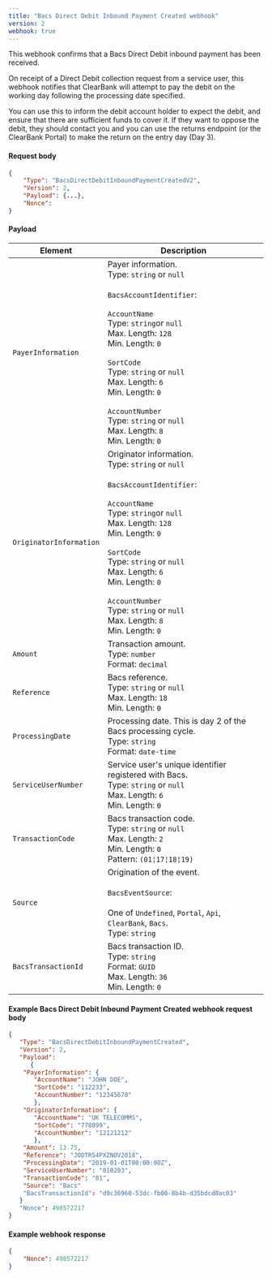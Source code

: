 ```yaml
---
title: "Bacs Direct Debit Inbound Payment Created webhook"
version: 2
webhook: true
---
```


This webhook confirms that a Bacs Direct Debit inbound payment has been received.

On receipt of a Direct Debit collection request from a service user, this webhook notifies that ClearBank will attempt to pay the debit on the working day following the processing date specified.

You can use this to inform the debit account holder to expect the
debit, and ensure that there are sufficient funds to cover it. If they
want to oppose the debit, they should contact you and you can use the returns endpoint (or the ClearBank Portal) to make the return on the entry day (Day 3).

#### Request body

```json
{
    "Type": "BacsDirectDebitInboundPaymentCreatedV2",
    "Version": 2,
    "Payload": {...},
    "Nonce":
}
```

#### Payload
| Element                       | Description                                                                                                                                                                                                                                                                                                                                                                                                                                                                                                                                                                                                                                                                                                                                                                                                                             |
|-------------------------------|-----------------------------------------------------------------------------------------------------------------------------------------------------------------------------------------------------------------------------------------------------------------------------------------------------------------------------------------------------------------------------------------------------------------------------------------------------------------------------------------------------------------------------------------------------------------------------------------------------------------------------------------------------------------------------------------------------------------------------------------------------------------------------------------------------------------------------------------|
| `PayerInformation`            |Payer information.<br />Type: `string` or `null`<br/><br />`BacsAccountIdentifier`:<br /><br />`AccountName`<br />        Type: `string`or `null`<br />        Max. Length: `128`<br />        Min. Length: `0`<br /><br />`SortCode`<br />        Type: `string` or `null`<br />        Max. Length: `6`<br />        Min. Length: `0`<br /> <br /> `AccountNumber`<br />        Type: `string` or `null`<br />        Max. Length: `8`<br />        Min. Length: `0`| 
| `OriginatorInformation`       |Originator information.<br />Type: `string` or `null`<br/><br />`BacsAccountIdentifier`:<br /><br />`AccountName`<br />        Type: `string`or `null`<br />        Max. Length: `128`<br />        Min. Length: `0`<br /><br />`SortCode`<br />        Type: `string` or `null`<br />        Max. Length: `6`<br />        Min. Length: `0`<br /> <br /> `AccountNumber`<br />        Type: `string` or `null`<br />        Max. Length: `8`<br />        Min. Length: `0` |
| `Amount`                      |Transaction amount.<br /> Type: `number`<br/>Format: `decimal` |
| `Reference`                   |Bacs reference. <br />Type: `string` or `null`<br/>Max. Length: `18`	<br/>Min. Length: `0` |
| `ProcessingDate`              |Processing date. This is day 2 of the Bacs processing cycle.<br/>Type: `string` <br/>Format: `date-time` |
| `ServiceUserNumber`           |Service user's unique identifier registered with Bacs.<br /> Type: `string` or `null`<br />  Max. Length: `6`<br />    Min. Length: `0`  |
| `TransactionCode`             |Bacs transaction code.<br /> Type: `string` or `null`<br/>Max. Length: `2`<br/>Min. Length: `0`<br /> Pattern: `(01¦17¦18¦19)` |
| `Source`                      |Origination of the event.<br /><br />`BacsEventSource`:<br /><br />One of `Undefined`, `Portal`, `Api`, `ClearBank`, `Bacs`. <br /> Type: `string` |
| `BacsTransactionId`           |Bacs transaction ID.<br />Type: `string`<br />Format: `GUID`<br/>Max. Length: `36`<br/>Min. Length: `0` |

#### Example Bacs Direct Debit Inbound Payment Created webhook request body

```json
{
   "Type": "BacsDirectDebitInboundPaymentCreated",
   "Version": 2,
   "Payload":
      {
    "PayerInformation": {
       "AccountName": "JOHN DOE",
       "SortCode": "112233",
       "AccountNumber": "12345678"
       },
    "OriginatorInformation": {
       "AccountName": "UK TELECOMMS",
       "SortCode": "778899",
       "AccountNumber": "12121212"
       },
    "Amount": 13.75,
    "Reference": "JODTR54PXZNOV2018",
    "ProcessingDate": "2019-01-01T00:00:00Z",
    "ServiceUserNumber": "010203",
    "TransactionCode": "01",
    "Source": "Bacs"
    "BacsTransactionId": "d9c36960-53dc-fb00-8b4b-d35bdcd8ac03"
   }
   "Nonce": 498572217
}
```
#### Example webhook response

```json
{
    "Nonce": 498572217
}
```
